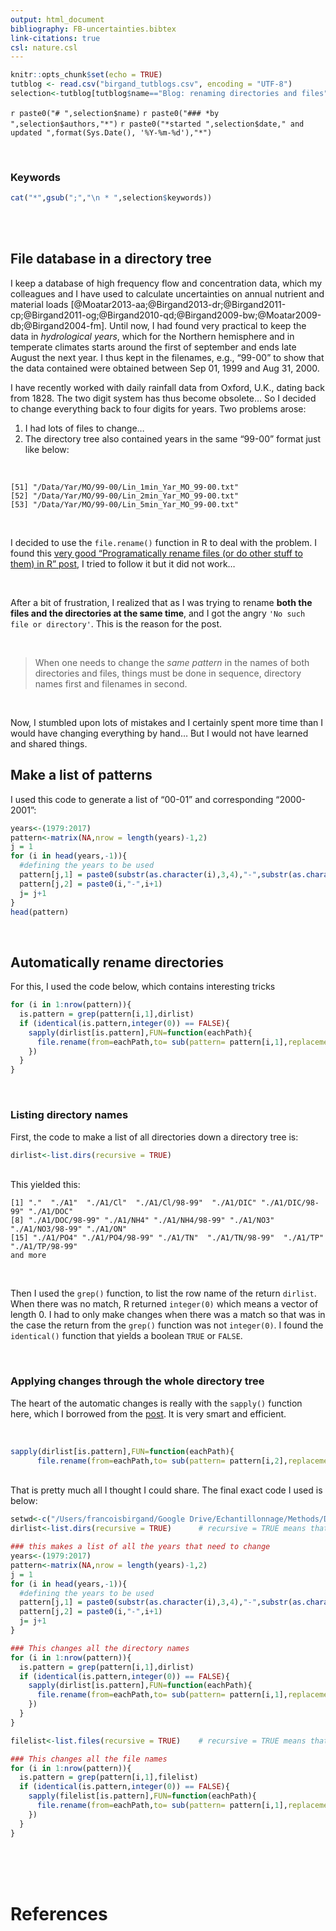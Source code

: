 ```yaml
---
output: html_document
bibliography: FB-uncertainties.bibtex
link-citations: true
csl: nature.csl
---
```


```r
knitr::opts_chunk$set(echo = TRUE)
tutblog <- read.csv("birgand_tutblogs.csv", encoding = "UTF-8")
selection<-tutblog[tutblog$name=="Blog: renaming directories and files",]
```
`r paste0("# ",selection$name)`
`r paste0("### *by ",selection$authors,"*")`
`r paste0("*started ",selection$date," and updated ",format(Sys.Date(), '%Y-%m-%d'),"*")`

<br/>

### Keywords
```r
cat("*",gsub(";","\n * ",selection$keywords))
```

<br/><br/>

## File database in a directory tree

I keep a database of high frequency flow and concentration data, which my colleagues and I have used to calculate uncertainties on annual nutrient and material loads [@Moatar2013-aa;@Birgand2013-dr;@Birgand2011-cp;@Birgand2011-og;@Birgand2010-qd;@Birgand2009-bw;@Moatar2009-db;@Birgand2004-fm]. Until now, I had found very practical to keep the data in *hydrological years*, which for the Northern hemisphere and in temperate climates starts around the first of september and ends late August the next year. I thus kept in the filenames, e.g., "99-00" to show that the data contained were obtained between Sep 01, 1999 and Aug 31, 2000.  

I have recently worked with daily rainfall data from Oxford, U.K., dating back from 1828. The two digit system has thus become obsolete... So I decided to change everything back to four digits for years. Two problems arose: 

1. I had lots of files to change...
2. The directory tree also contained years in the same "99-00" format just like below:

<br/>

```
[51] "/Data/Yar/MO/99-00/Lin_1min_Yar_MO_99-00.txt"                        
[52] "/Data/Yar/MO/99-00/Lin_2min_Yar_MO_99-00.txt"                        
[53] "/Data/Yar/MO/99-00/Lin_5min_Yar_MO_99-00.txt" 
```

<br/>

I decided to use the `file.rename()` function in R to deal with the problem. I found this [very good "Programatically rename files (or do other stuff to them) in R" post](https://www.r-bloggers.com/programatically-rename-files-or-do-other-stuff-to-them-in-r/), I tried to follow it but it did not work...  

<br/>

After a bit of frustration, I realized that as I was trying to rename **both the files and the directories at the same time**, and I got the angry `'No such file or directory'`. This is the reason for the post.   

<br/>

> When one needs to change the *same pattern* in the names of both directories and files, things must be done in sequence, directory names first and filenames in second.

<br/>

Now, I stumbled upon lots of mistakes and I certainly spent more time than I would have changing everything by hand... But I would not have learned and shared things.
<br/>

## Make a list of patterns

I used this code to generate a list of "00-01" and corresponding "2000-2001":

```r
years<-(1979:2017)
pattern<-matrix(NA,nrow = length(years)-1,2)
j = 1
for (i in head(years,-1)){
  #defining the years to be used
  pattern[j,1] = paste0(substr(as.character(i),3,4),"-",substr(as.character(i+1),3,4))
  pattern[j,2] = paste0(i,"-",i+1)
  j= j+1
}
head(pattern)
```
<br/>

## Automatically rename directories

For this, I used the code below, which contains interesting tricks
<br/>
```r
for (i in 1:nrow(pattern)){
  is.pattern = grep(pattern[i,1],dirlist)
  if (identical(is.pattern,integer(0)) == FALSE){
    sapply(dirlist[is.pattern],FUN=function(eachPath){ 
      file.rename(from=eachPath,to= sub(pattern= pattern[i,1],replacement = pattern[i,2],eachPath))
    })
  }
}
```

<br/>

### Listing directory names
First, the code to make a list of all directories down a directory tree is:

```r
dirlist<-list.dirs(recursive = TRUE)
```
<br/>
This yielded this:
```
[1] "."  "./A1"  "./A1/Cl"  "./A1/Cl/98-99"  "./A1/DIC" "./A1/DIC/98-99" "./A1/DOC"      
[8] "./A1/DOC/98-99" "./A1/NH4" "./A1/NH4/98-99" "./A1/NO3" "./A1/NO3/98-99" "./A1/ON"        
[15] "./A1/PO4" "./A1/PO4/98-99" "./A1/TN"  "./A1/TN/98-99"  "./A1/TP"  "./A1/TP/98-99" 
and more
```
<br/>

Then I used the `grep()` function, to list the row name of the return `dirlist`. When there was no match, R returned  `integer(0)` which means a vector of length 0. I had to only make changes when there was a match so that was in the case the return from the `grep()` function was not `integer(0)`. I found the `identical()` function that yields a boolean `TRUE` or `FALSE`.

<br/>

### Applying changes through the whole directory tree

The heart of the automatic changes is really with the `sapply()` function here, which I borrowed from the [post](https://www.r-bloggers.com/programatically-rename-files-or-do-other-stuff-to-them-in-r/). It is very smart and efficient.

<br/>
```r
sapply(dirlist[is.pattern],FUN=function(eachPath){ 
      file.rename(from=eachPath,to= sub(pattern= pattern[i,2],replacement = pattern[i,1],eachPath))
```

<br/>
That is pretty much all I thought I could share. The final exact code I used is below:
<br/>

```r
setwd<-c("/Users/francoisbirgand/Google Drive/Echantillonnage/Methods/Data")
dirlist<-list.dirs(recursive = TRUE)      # recursive = TRUE means that all dir in the tree will appear

### this makes a list of all the years that need to change
years<-(1979:2017)
pattern<-matrix(NA,nrow = length(years)-1,2)
j = 1
for (i in head(years,-1)){
  #defining the years to be used
  pattern[j,1] = paste0(substr(as.character(i),3,4),"-",substr(as.character(i+1),3,4))
  pattern[j,2] = paste0(i,"-",i+1)
  j= j+1
}

### This changes all the directory names
for (i in 1:nrow(pattern)){
  is.pattern = grep(pattern[i,1],dirlist)
  if (identical(is.pattern,integer(0)) == FALSE){
    sapply(dirlist[is.pattern],FUN=function(eachPath){ 
      file.rename(from=eachPath,to= sub(pattern= pattern[i,1],replacement = pattern[i,2],eachPath))
    })
  }
}

filelist<-list.files(recursive = TRUE)    # recursive = TRUE means that all files in the tree will appear

### This changes all the file names
for (i in 1:nrow(pattern)){
  is.pattern = grep(pattern[i,1],filelist)
  if (identical(is.pattern,integer(0)) == FALSE){
    sapply(filelist[is.pattern],FUN=function(eachPath){ 
      file.rename(from=eachPath,to= sub(pattern= pattern[i,1],replacement = pattern[i,2],eachPath))
    })
  }
}
```
<br/><br/><br/>

# References